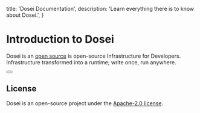 
  title: 'Dosei Documentation',
  description:
    'Learn everything there is to know about Dosei.',
}

[//]: # (export const sections = [)

[//]: # (  { title: 'Before you begin', id: 'before-you-begin' },)

[//]: # (    { title: 'Next steps', id: 'next-steps' },)

[//]: # (])

<HeroPattern />

# Introduction to Dosei

Dosei is an [open source](https://github.com/doseiai/dosei) is open-source Infrastructure for Developers. Infrastructure transformed into a runtime; write once, run anywhere.


<div className="not-prose mb-16 mt-6 flex gap-3">
  <Button href="/docs/getting-started" arrow="right" children="Getting started" />
</div>

## License

Dosei is an open-source project under the [Apache-2.0 license](https://github.com/doseiai/dosei?tab=readme-ov-file).

<Discord />


